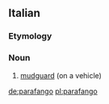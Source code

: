 ==Italian==

===Etymology===
{{prefix|para|fango|lang=it}}

===Noun===
{{it-noun|parafang|m|o|hi}}

# [[mudguard]] (on a vehicle)

[[de:parafango]]
[[pl:parafango]]